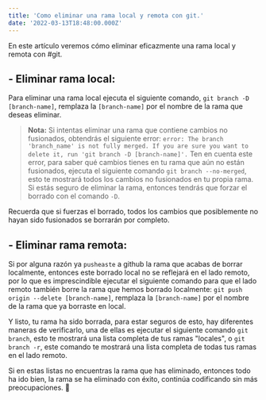 ---
title: 'Como eliminar una rama local y remota con git.'
date: '2022-03-13T18:48:00.000Z'
---

En este artículo veremos cómo eliminar eficazmente una rama local y remota con #git.

## - Eliminar rama local:

Para eliminar una rama local ejecuta el siguiente comando,
`git branch -D [branch-name]`, remplaza la `[branch-name]` por el nombre de la rama que deseas eliminar.

> **Nota:** Si intentas eliminar una rama que contiene cambios no fusionados, obtendrás el siguiente error: `error: The branch 'branch_name' is not fully merged. If you are sure you want to delete it, run 'git branch -D [branch-name]'.` Ten en cuenta este error, para saber qué cambios tienes en tu rama que aún no están fusionados, ejecuta el siguiente comando `git branch --no-merged`, esto te mostrará todos los cambios no fusionados en tu propia rama. Si estás seguro de eliminar la rama, entonces tendrás que forzar el borrado con el comando `-D`.

Recuerda que si fuerzas el borrado, todos los cambios que posiblemente no hayan sido fusionados se borrarán por completo.

## - Eliminar rama remota:

Si por alguna razón ya `pusheaste` a github la rama que acabas de borrar localmente, entonces este borrado local no se reflejará en el lado remoto, por lo que es imprescindible ejecutar el siguiente comando para que el lado remoto también borre la rama que hemos borrado localmente: `git push origin --delete [branch-name]`, remplaza la `[branch-name]` por el nombre de la rama que ya borraste en local.

Y listo, tu rama ha sido borrada, para estar seguros de esto, hay diferentes maneras de verificarlo, una de ellas es ejecutar el siguiente comando `git branch`, esto te mostrará una lista completa de tus ramas "locales", o `git branch -r`, este comando te mostrará una lista completa de todas tus ramas en el lado remoto.

Si en estas listas no encuentras la rama que has eliminado, entonces todo ha ido bien, la rama se ha eliminado con éxito, continúa codificando sin más preocupaciones. 🎉
